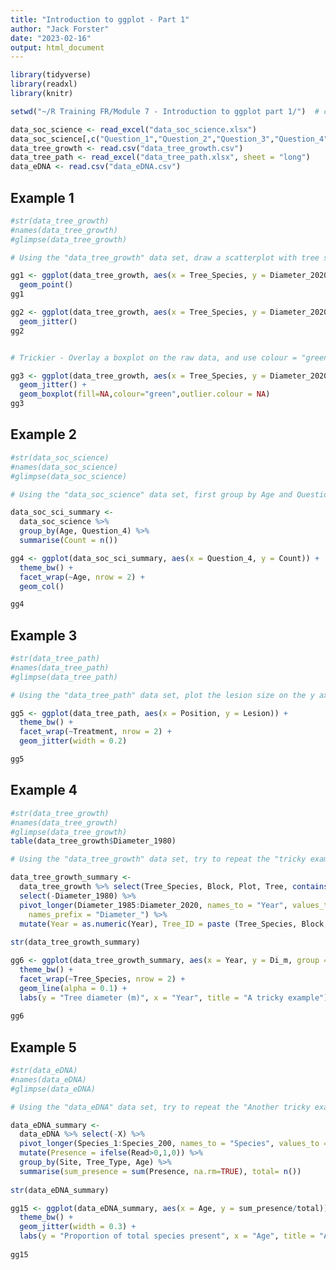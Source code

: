 ---
title: "Introduction to ggplot - Part 1"
author: "Jack Forster"
date: "2023-02-16"
output: html_document
---


```{r libraries, message = FALSE, warning= FALSE, echo = FALSE, include = FALSE}
library(tidyverse)
library(readxl)
library(knitr)

setwd("~/R Training FR/Module 7 - Introduction to ggplot part 1/")  # change this to where you have the data files (below) saved!
```

```{r load data, message = FALSE, warning= FALSE, echo = FALSE, include = FALSE}
data_soc_science <- read_excel("data_soc_science.xlsx")
data_soc_science[,c("Question_1","Question_2","Question_3","Question_4","Question_5")]<-lapply(data_soc_science[,c("Question_1","Question_2","Question_3","Question_4","Question_5")], function(x)  factor(x, levels= c("Strongly Disagree","Disagree","Neither","Agree","Strongly Agree")))
data_tree_growth <- read.csv("data_tree_growth.csv")
data_tree_path <- read_excel("data_tree_path.xlsx", sheet = "long")
data_eDNA <- read.csv("data_eDNA.csv")
```


## Example 1


```{r}
#str(data_tree_growth)
#names(data_tree_growth)
#glimpse(data_tree_growth)

# Using the "data_tree_growth" data set, draw a scatterplot with tree species on the x axis and diameter at 2020 on the y axis. Try using geom_point versus geom_jitter - which is more informative

gg1 <- ggplot(data_tree_growth, aes(x = Tree_Species, y = Diameter_2020)) +
  geom_point()
gg1

gg2 <- ggplot(data_tree_growth, aes(x = Tree_Species, y = Diameter_2020)) +
  geom_jitter()
gg2


# Trickier - Overlay a boxplot on the raw data, and use colour = "green" to make it stand out

gg3 <- ggplot(data_tree_growth, aes(x = Tree_Species, y = Diameter_2020)) +
  geom_jitter() +
  geom_boxplot(fill=NA,colour="green",outlier.colour = NA)
gg3


```


## Example 2


```{r}
#str(data_soc_science)
#names(data_soc_science)
#glimpse(data_soc_science)

# Using the "data_soc_science" data set, first group by Age and Question 4 responses to get counts by age and response category. Plot the counts, with Question_4 categories on the x axis, counts on the y axis and facet_wrap(~Age) to separate by age

data_soc_sci_summary <-
  data_soc_science %>% 
  group_by(Age, Question_4) %>% 
  summarise(Count = n())

gg4 <- ggplot(data_soc_sci_summary, aes(x = Question_4, y = Count)) +
  theme_bw() + 
  facet_wrap(~Age, nrow = 2) + 
  geom_col() 

gg4

```


## Example 3


```{r}
#str(data_tree_path)
#names(data_tree_path)
#glimpse(data_tree_path)

# Using the "data_tree_path" data set, plot the lesion size on the y axis and position on the x axis, use facet_wrap to separate by treatment

gg5 <- ggplot(data_tree_path, aes(x = Position, y = Lesion)) +
  theme_bw() + 
  facet_wrap(~Treatment, nrow = 2) + 
  geom_jitter(width = 0.2) 

gg5


```

## Example 4


```{r}
#str(data_tree_growth)
#names(data_tree_growth)
#glimpse(data_tree_growth)
table(data_tree_growth$Diameter_1980)

# Using the "data_tree_growth" data set, try to repeat the "tricky example" in the tutorial, but plotting line charts of diameter rather than height

data_tree_growth_summary <-
  data_tree_growth %>% select(Tree_Species, Block, Plot, Tree, contains("Diameter")) %>%
  select(-Diameter_1980) %>% 
  pivot_longer(Diameter_1985:Diameter_2020, names_to = "Year", values_to = "Di_m",
    names_prefix = "Diameter_") %>% 
  mutate(Year = as.numeric(Year), Tree_ID = paste (Tree_Species, Block, Plot, Tree, sep = ":"))
  
str(data_tree_growth_summary)

gg6 <- ggplot(data_tree_growth_summary, aes(x = Year, y = Di_m, group = Tree_ID)) +
  theme_bw() + 
  facet_wrap(~Tree_Species, nrow = 2) + 
  geom_line(alpha = 0.1) +
  labs(y = "Tree diameter (m)", x = "Year", title = "A tricky example")
  
gg6

```

## Example 5


```{r}
#str(data_eDNA)
#names(data_eDNA)
#glimpse(data_eDNA)

# Using the "data_eDNA" data set, try to repeat the "Another tricky example" in the tutorial, but plotting a scatterplot of Age on the x axis rather than BL/C

data_eDNA_summary <-
  data_eDNA %>% select(-X) %>%
  pivot_longer(Species_1:Species_200, names_to = "Species", values_to = "Read") %>% 
  mutate(Presence = ifelse(Read>0,1,0)) %>% 
  group_by(Site, Tree_Type, Age) %>% 
  summarise(sum_presence = sum(Presence, na.rm=TRUE), total= n())
  
str(data_eDNA_summary)

gg15 <- ggplot(data_eDNA_summary, aes(x = Age, y = sum_presence/total)) +
  theme_bw() + 
  geom_jitter(width = 0.3) +
  labs(y = "Proportion of total species present", x = "Age", title = "A tricky example")
  
gg15

```